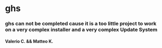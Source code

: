 # ghs

### ghs can not be completed cause it is a too little project to work on a very complex installer and a very complex Update System

#### Valerio C. && Matteo K.
